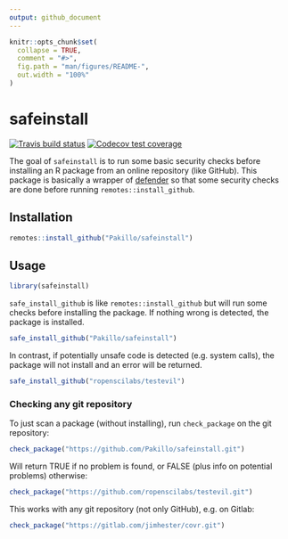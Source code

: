 ```yaml
---
output: github_document
---
```


<!-- README.md is generated from README.Rmd. Please edit that file -->

```r
knitr::opts_chunk$set(
  collapse = TRUE,
  comment = "#>",
  fig.path = "man/figures/README-",
  out.width = "100%"
)
```
# safeinstall

<!-- badges: start -->
[![Travis build status](https://travis-ci.org/Pakillo/safeinstall.svg?branch=master)](https://travis-ci.org/Pakillo/safeinstall)
[![Codecov test coverage](https://codecov.io/gh/Pakillo/safeinstall/branch/master/graph/badge.svg)](https://codecov.io/gh/Pakillo/safeinstall?branch=master)
<!-- badges: end -->

The goal of `safeinstall` is to run some basic security checks before installing an R package from an online repository (like GitHub). This package is basically a wrapper of [defender](https://github.com/ropenscilabs/defender) so that some security checks are done before running `remotes::install_github`. 

## Installation

``` r
remotes::install_github("Pakillo/safeinstall")
```

## Usage

```r
library(safeinstall)
```

`safe_install_github` is like `remotes::install_github` but will run some checks before installing the package. If nothing wrong is detected, the package is installed.

```r
safe_install_github("Pakillo/safeinstall")
```

In contrast, if potentially unsafe code is detected (e.g. system calls), the package will not install and an error will be returned.

```r
safe_install_github("ropenscilabs/testevil")
```


### Checking any git repository

To just scan a package (without installing), run `check_package` on the git repository:

```r
check_package("https://github.com/Pakillo/safeinstall.git")
```

Will return TRUE if no problem is found, or FALSE (plus info on potential problems) otherwise:

```r
check_package("https://github.com/ropenscilabs/testevil.git")
```

This works with any git repository (not only GitHub), e.g. on Gitlab:

```r
check_package("https://gitlab.com/jimhester/covr.git")
```

